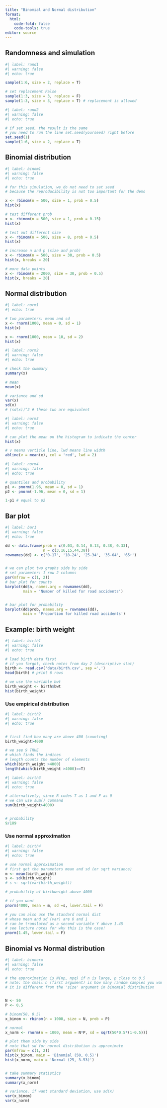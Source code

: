 ```yaml
---
title: "Binomial and Normal distribution"
format: 
  html:
    code-fold: false
    code-tools: true
editor: source
---
```



## Randomness and simulation

```r
#| label: rand1
#| warning: false
#| echo: true

sample(1:6, size = 2, replace = T)

# set replacement False
sample(1:3, size = 3, replace = F)
sample(1:3, size = 3, replace = T) # replacement is allowed
```


```r
#| label: rand2
#| warning: false
#| echo: true

# if set seed, the result is the same
# you need to run the line set.seed(yourseed) right before
set.seed(1)
sample(1:6, size = 2, replace = T)
```


## Binomial distribution

```r
#| label: binom1
#| warning: false
#| echo: true

# for this simulation, we do not need to set seed
# because the reproducibility is not too important for the demo

x <- rbinom(n = 500, size = 1, prob = 0.5)
hist(x)

# test different prob
x <- rbinom(n = 500, size = 1, prob = 0.15)
hist(x)

# test out different size
x <- rbinom(n = 500, size = 8, prob = 0.5)
hist(x)

# increase n and p (size and prob)
x <- rbinom(n = 500, size = 30, prob = 0.5)
hist(x, breaks = 20)

# more data points
x <- rbinom(n = 2000, size = 30, prob = 0.5)
hist(x, breaks = 20)
```


## Normal distribution

```r
#| label: norm1
#| echo: true

# two parameters: mean and sd
x <- rnorm(1000, mean = 0, sd = 1)
hist(x)

x <- rnorm(1000, mean = 10, sd = 2)
hist(x)
```



```r
#| label: norm2
#| warning: false
#| echo: true

# check the summary
summary(x)

# mean
mean(x)

# variance and sd
var(x)
sd(x)
# (sd(x))^2 # these two are equivalent
```


```r
#| label: norm3
#| warning: false
#| echo: true

# can plot the mean on the histogram to indicate the center
hist(x)

# v means verticle line, lwd means line width
abline(v = mean(x), col = 'red', lwd = 2)
```



```r
#| label: norm4
#| warning: false
#| echo: true

# quantiles and probability
p1 <- pnorm(1.96, mean = 0, sd = 1)
p2 <- pnorm(-1.96, mean = 0, sd = 1)

1-p1 # equal to p2
```




## Bar plot 

```r
#| label: bar1
#| warning: false
#| echo: true

dd <- data.frame(prob = c(0.03, 0.14, 0.13, 0.38, 0.33),
                 n = c(3,16,15,44,38))
rownames(dd) <- c('0-17', '18-24', '25-34', '35-64', '65+')


# we can plot two graphs side by side
# set parameter: 1 row 2 columns
par(mfrow = c(1, 2))
# bar plot for counts
barplot(dd$n, names.arg = rownames(dd),
        main = 'Number of killed for road accidents')


# bar plot for probability
barplot(dd$prob, names.arg = rownames(dd),
        main = 'Proportion for killed road accidents')
```



## Example: birth weight 


```r
#| label: birth1
#| warning: false
#| echo: true

# load birth data first
# if you forgot, check notes from day 2 (descriptive stat)
birth <- read.csv('data/birth.csv', sep =',')
head(birth) # print 6 rows

# we use the variable bwt
birth_weight <- birth$bwt
hist(birth_weight)
```


### Use empirical distribution

```r
#| label: birth2
#| warning: false
#| echo: true


# first find how many are above 400 (counting)
birth_weight>4000

# we see 9 TRUE
# which finds the indices
# length counts the number of elements
which(birth_weight >4000)
length(which(birth_weight >4000)==T)
```

```r
#| label: birth3
#| warning: false
#| echo: true

# alternatively, since R codes T as 1 and F as 0
# we can use sum() command
sum(birth_weight>4000)


# probability 
9/189
```


### Use normal approximation

```r
#| label: birth4
#| warning: false
#| echo: true

# use normal approximation 
# first get the parameters mean and sd (or sqrt variance)
m <- mean(birth_weight)
s <- sd(birth_weight)
# s <- sqrt(var(birth_weight))

# probability of birthweight above 4000

# if you want 
pnorm(4000, mean = m, sd =s, lower.tail = F)

# you can also use the standard normal dist
# whose mean and sd (var) are 0 and 1
# can be translated as a second variable Y above 1.45 
# see lecture notes for why this is the case!
pnorm(1.45, lower.tail = F)
```


## Binomial vs Normal distribution

```r
#| label: binnorm
#| warning: false
#| echo: true

# the approximation is N(np, npq) if n is large, p close to 0.5
# note: the small n (first argument) is how many random samples you want
# it is different from the 'size' argument in binomial distribution


N <- 50
P <- 0.5

# binom(50, 0.5)
x_binom <- rbinom(n = 1000, size = N, prob = P)

# normal
x_norm <- rnorm(n = 1000, mean = N*P, sd = sqrt(50*0.5*(1-0.5)))

# plot them side by side
# note that sd for normal distribution is approximate
par(mfrow = c(1, 2))
hist(x_binom, main = 'Binomial (50, 0.5)')
hist(x_norm, main = 'Normal (25, 3.53)')


# take summary statistics 
summary(x_binom)
summary(x_norm)

# variance. if want standard deviation, use sd(x)
var(x_binom)
var(x_norm) 
```


